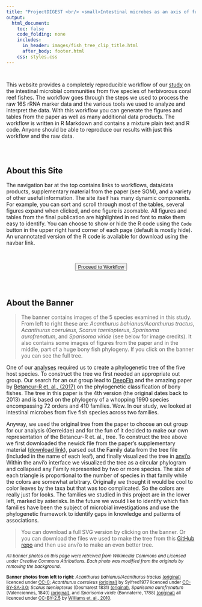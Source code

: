 ```yaml
---
title: "ProjectDIGEST <br/> <small>Intestinal microbes as an axis of functional diversity among large marine consumers</small>"
output:
  html_document:
    toc: false
    code_folding: none
    includes:
      in_header: images/fish_tree_clip_title.html
      after_body: footer.html
    css: styles.css
---
```




<div style="padding-top: 1em"></div>

<p id = "notice">
This website provides a <span class="callout">completely reproducible workflow</span> of our [study](publication.html){target="_new"} on the intestinal microbial communities from five species of herbivorous coral reef fishes. The workflow goes through the steps we used to process the raw 16S rRNA marker data and the various tools we used to analyze and interpret  the data. With this workflow you can generate the figures and tables from the paper as well as many additional data products. The workflow is written in R Markdown and contains a mixture plain text and R code. Anyone should be able to reproduce our results with just this workflow and the raw data.
</p>

<div style="padding-top: 2em"></div>
## About this Site

The <span class="callout">navigation bar</span> at the top contains links to workflows, data/data products, supplementary material from the paper (see SOM), and a variety of other useful information. The site itself has many <span class="callout">dynamic</span> components. For example, you can <span class="callout">sort</span> and <span class="callout">scroll</span> through most of the tables, several figures expand when clicked, and one figure is <span class="callout">zoomable</span>. All figures and tables from the final publication are highlighted in <span class="paper">red font</span> to make them easy to identify. You can choose to <span class="callout">show</span> or <span class="callout">hide</span> the R code using the `Code` button in the upper right hand corner of each page (default is mostly hide).  An unannotated version of the R code is available for download using the navbar link.

<br/>

<div style="text-align:center">
  <span class="linkboxfont-sm">
    <button class="favorite styled" type="button">
      <a href="0_pw_intro.html">Proceed to Workflow</a>
    </button>
  </span>
</div>

<div style="padding-top: 2em"></div>
## About the Banner

>The banner contains images of the 5 species examined in this study. From left to right these are: *Acanthurus bahianus/Acanthurus tractus*, *Acanthurus coeruleus*, *Scarus taeniopterus*,  *Sparisoma aurofrenatum*, and *Sparisoma viride* (see below for image credits). It also contains some images of figures from the paper and in the middle, part of a huge bony fish phylogeny. If you click on the banner you can see the full tree. 

One  of our [analyses](6_synthesis.html#asvs__host_trait_correlation){target="_new"} required us to create a phylogenetic tree of the five host species. To construct the tree we first needed an appropriate out group. Our search for an  out group  lead to [DeepFin](https://sites.google.com/site/guilleorti/){target="_new"} and the amazing paper by [Betancur-R et. al., (2017)](https://link.springer.com/article/10.1186/s12862-017-0958-3){target="_new"} on the phylogenetic classification of bony fishes. The tree in this paper is the 4th version (the original dates back to 2013) and is based on the phylogeny of a whopping <span class="callout">1990 species</span> encompassing <span class="callout">72 orders</span> and <span class="callout">410 families</span>. Wow. In our study, we looked at intestinal microbes  from five fish species across two families.

Anyway, we used the original tree from the paper to choose an out group for our analysis (Gerreidae) and for the fun of it  decided to make our own representation of the Betancur-R et. al., tree. To construct the tree above we first downloaded the newick file from the paper's supplementary material ([download link](https://static-content.springer.com/esm/art%3A10.1186%2Fs12862-017-0958-3/MediaObjects/12862_2017_958_MOESM2_ESM.tre){target="_new"}), parsed out the Family data from the tree file (included in the name of each leaf), and finally visualized the tree in [anvi'o](http://merenlab.org/software/anvio/){target="_new"}. Within the anvi'o interface we visualized the tree as a circular phylogram and collapsed any Family represented by two or more species. The size of each triangle is proportional to the number of species in that family while the colors are somewhat arbitrary. Originally we thought it would be cool to color leaves by the taxa but that was too complicated. So the colors are really just for looks. The families we studied in this project are in the lower left, marked by asterisks. In the future we would like to identify which fish families have been the subject of microbial investigations and use the phylogenetic framework to identify gaps in knowledge and patterns of associations.

> You can download a full SVG version by clicking on the banner. Or you can download the files we used to make the tree from this [GitHub repo](https://github.com/projectdigest/betancur_r-fish-tree){target="_new"} and then use anvi'o to make an even better tree.



<p><small>
<em>All banner photos on this page were retreived from Wikimedia Commons and Licensed under Creative Commons Attributions. Each photo was modified from the originals by removing the background</em>.

**Banner photos from left to right**: <em>Acanthurus bahianus/Acanthurus tractus </em><a href="https://commons.wikimedia.org/wiki/Category:Acanthurus_bahianus#/media/File:Acanthurus_bahianus_SI2.jpg">(original)</a> licenced under <a href="https://creativecommons.org/share-your-work/public-domain/cc0">CC-0</a>; <em>Acanthurus coeruleus </em><a href="https://commons.wikimedia.org/wiki/File:Fish13092009a.jpg">(original)</a> by Sylfred1977 licenced under <a href="https://creativecommons.org/licenses/by-sa/3.0/">CC-BY-SA-3.0</a>; <em>Scarus taeniopterus</em> (Desmarest 1831) <a href="https://commons.wikimedia.org/wiki/File:Scarus_taeniopterus_-_pone.0010676.g130.png">(original)</a>, <em>Sparisoma aurofrenatum</em> (Valenciennes, 1840) <a href="https://commons.wikimedia.org/wiki/File:Sparisoma_aurofrenatum_-_pone.0010676.g133.png">(original)</a>, and <em>Sparisoma viride</em> (Bonnaterre, 1788) <a href="https://commons.wikimedia.org/wiki/File:Stoplight-parrotfish.jpg">(original)</a> all licenced under <a href="https://creativecommons.org/licenses/by/2.5/">CC-BY-2.5</a> by <a href="https://doi.org/10.1371/journal.pone.0010676">Williams et. al., 2010</a>.
</small></p>

<!--

<pre>
for species in `cat list.txt`;
do
  pysradb search --db /pool/genomics/stri_istmobiome/dbs/pysradb/SRAmetadb.sqlite "$species" --desc --expand |& tee -a results.txt;
done
</pre>
-->

<!--
<a href="images/fish_tree.svg" download>
  <img src="images/fish_tree.svg" alt="full tree" width="404" height="442">
</a>
-->
